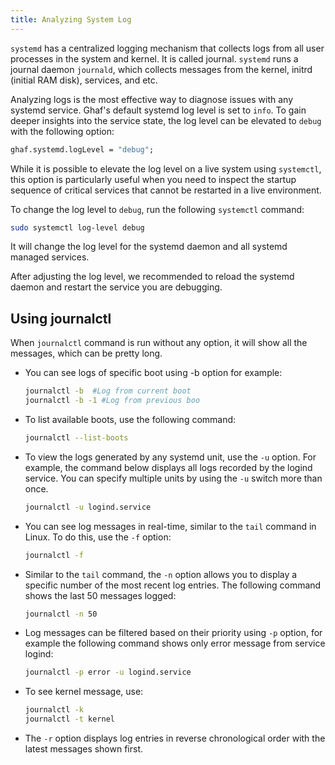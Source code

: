 ```yaml
---
title: Analyzing System Log
---
```


`systemd` has a centralized logging mechanism that collects logs from all user processes in the system and kernel. It is called journal. `systemd` runs a journal daemon `journald`, which collects messages from the kernel, initrd (initial RAM disk), services, and etc.

Analyzing logs is the most effective way to diagnose issues with any systemd service. Ghaf's default systemd log level is set to `info`. To gain deeper insights into the service state, the log level can be elevated to `debug` with the following option:

```nix
ghaf.systemd.logLevel = "debug";
```

While it is possible to elevate the log level on a live system using `systemctl`, this option is particularly useful when you need to inspect the startup sequence of critical services that cannot be restarted in a live environment.

To change the log level to `debug`, run the following `systemctl` command:

```sh
sudo systemctl log-level debug
```

It will change the log level for the systemd daemon and all systemd managed services.

After adjusting the log level, we recommended to reload the systemd daemon and restart the service you are debugging.

## Using journalctl

When `journalctl` command is run without any option, it will show all the messages, which can be pretty long.

- You can see logs of specific boot using -b option for example:

  ```sh
  journalctl -b  #Log from current boot
  journalctl -b -1 #Log from previous boo
  ```

- To list available boots, use the following command:

  ```sh
  journalctl --list-boots
  ```

- To view the logs generated by any systemd unit, use the `-u` option. For example, the command below displays all logs recorded by the logind service. You can specify multiple units by using the `-u` switch more than once.

  ```sh
  journalctl -u logind.service
  ```

- You can see log messages in real-time, similar to the `tail` command in Linux. To do this, use the `-f` option:

  ```sh
  journalctl -f
  ```

- Similar to the `tail` command, the `-n` option allows you to display a specific number of the most recent log entries. The following command shows the last 50 messages logged:

  ```sh
  journalctl -n 50
  ```

- Log messages can be filtered based on their priority using `-p` option, for example the following command shows only error message from service logind:

  ```sh
  journalctl -p error -u logind.service
  ```

- To see kernel message, use:

  ```sh
  journalctl -k
  journalctl -t kernel
  ```

- The `-r` option displays log entries in reverse chronological order with the latest messages shown first.
